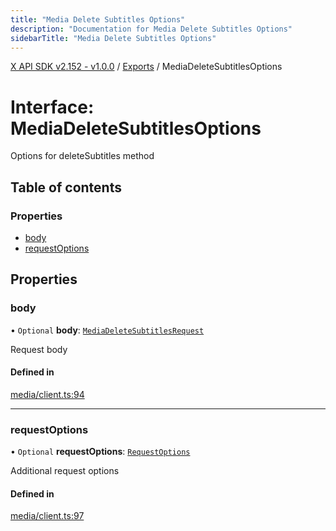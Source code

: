 ```yaml
---
title: "Media Delete Subtitles Options"
description: "Documentation for Media Delete Subtitles Options"
sidebarTitle: "Media Delete Subtitles Options"
---
```


[X API SDK v2.152 - v1.0.0](../README.md) / [Exports](../modules.md) / MediaDeleteSubtitlesOptions

# Interface: MediaDeleteSubtitlesOptions

Options for deleteSubtitles method

## Table of contents

### Properties

- [body](MediaDeleteSubtitlesOptions.md#body)
- [requestOptions](MediaDeleteSubtitlesOptions.md#requestoptions)

## Properties

### body

• `Optional` **body**: [`MediaDeleteSubtitlesRequest`](MediaDeleteSubtitlesRequest.md)

Request body

#### Defined in

[media/client.ts:94](https://github.com/xdevplatform/xdk/blob/ad4172ef5f68f089e0f077a190b271016dd35bf7/xdk/typescript/src/media/client.ts#L94)

___

### requestOptions

• `Optional` **requestOptions**: [`RequestOptions`](RequestOptions.md)

Additional request options

#### Defined in

[media/client.ts:97](https://github.com/xdevplatform/xdk/blob/ad4172ef5f68f089e0f077a190b271016dd35bf7/xdk/typescript/src/media/client.ts#L97)
